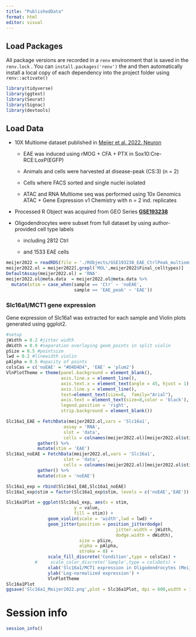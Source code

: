 ```yaml
---
title: "PublishedData"
format: html
editor: visual
---
```


## Load Packages

All package versions are recorded in a `renv` environment that is saved in the `renv.lock` . You can `install.packages('renv')` the and then automatically install a local copy of each dependency into the project folder using `renv::activate()`

```r
library(tidyverse)
library(ggtext)
library(Seurat)
library(Signac)
library(devtools)
```

## Load Data

-   10X Multiome dataset published in [Meijer et al. 2022. Neuron](https://doi.org/10.1016/j.neuron.2021.12.034)

    -   EAE was induced using rMOG + CFA + PTX in Sox10:Cre-RCE:LoxP(EGFP)

    -   Animals and cells were harvested at disease-peak (CS:3) (n = 2)

    -   Cells where FACS sorted and single nuclei isolated

    -   ATAC and RNA Multiome seq was performed using 10x Genomics ATAC + Gene Expression v1 Chemistry with n = 2 ind. replicates

-   Processed R Object was acquired from GEO Series [**GSE193238**](https://www.ncbi.nlm.nih.gov/geo/query/acc.cgi?acc=GSE193238)

-   Oligodendrocytes were subset from full dataset by using author-provided cell type labels

    -   including 2812 Ctrl

    -   and 1533 EAE cells

```r
meijer2022 = readRDS(file = './RObjects/GSE193238_EAE_CtrlPeak_multiomics_GEO.rds')
meijer2022.ol = meijer2022[,grepl('MOL',meijer2022$Final_celltypes)]
DefaultAssay(meijer2022.ol) = 'RNA'
meijer2022.ol@meta.data  = meijer2022.ol@meta.data %>% 
  mutate(stim = case_when(sample == 'Ctr' ~ 'noEAE',
                          sample == 'EAE_peak' ~ 'EAE'))
```

### Slc16a1/MCT1 gene expression

Gene expression of Slc16a1 was extracted for each sample and Violin plots generated using ggplot2.

```r
#setup
jWidth = 0.2 #jitter width
dWidth = 0.9 #separation overlaying geom_points in split violin 
pSize = 0.5 #pointsize
lwd = 0.2 #linewidth violin 
pAlpha = 0.5 #opacity of points
colsCas = c('noEAE' = "#D4D4D4", 'EAE' = 'plum2')
VlnPlotTheme = theme(panel.background = element_blank(),
                     axis.line.x = element_line(),
                     axis.text.x = element_text(angle = 45, hjust = 1),
                     axis.line.y = element_line(),
                     text=element_text(size=8,  family="Arial"),
                     axis.text = element_text(size=8,color = 'black'),
                     legend.position = 'right',
                     strip.background = element_blank()) 
```

```r
Slc16a1_EAE = FetchData(meijer2022.ol,vars = 'Slc16a1', 
                      assay = 'RNA',
                      slot = 'data',
                      cells = colnames(meijer2022.ol)[meijer2022.ol$stim =='EAE']) %>% 
            gather() %>%
            mutate(stim = 'EAE')
Slc16a1_noEAE = FetchData(meijer2022.ol,vars = 'Slc16a1', 
                      slot = 'data',
                      cells = colnames(meijer2022.ol)[meijer2022.ol$stim =='noEAE']) %>% 
            gather() %>%
            mutate(stim = 'noEAE')

Slc16a1_exp = rbind(Slc16a1_EAE,Slc16a1_noEAE)
Slc16a1_exp$stim = factor(Slc16a1_exp$stim, levels = c('noEAE','EAE'))
```

```r
Slc16a1Plot = ggplot(Slc16a1_exp, aes(x = stim,
                          y = value,
                          fill = stim)) +
                geom_violin(scale = 'width',lwd = lwd) + 
                geom_jitter(position = position_jitterdodge(
                                          jitter.width = jWidth, 
                                          dodge.width = dWidth),
                            size = pSize,
                            alpha = pAlpha,
                            stroke = 0) + 
                scale_fill_discrete('Condition',type = colsCas) + 
           #     scale_color_discrete('Sample',type = colsDots) + 
                xlab('Slc16a1/MCT1 expression in Oligodendrocytes (Meijer et al. 2022)') + 
                ylab('Log-normalized expression') +
                VlnPlotTheme 
Slc16a1Plot
ggsave('Slc16a1_Meijer2022.png',plot = Slc16a1Plot, dpi = 600,width = 18,height = 5,units = 'cm')

```

# Session info

```r
session_info()
```
